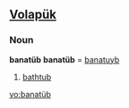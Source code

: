 ==[[Volapük]]==
===Noun===
'''banatüb'''
'''banatüb''' = [[banatuyb]] 
# [[bathtub]]

[[vo:banatüb]]